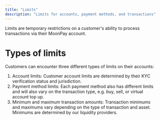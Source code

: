 ```yaml
---
title: "Limits"
description: "Limits for accounts, payment methods, and transactions"
---
```


Limits are temporary restrictions on a customer's ability to process transactions via their MoonPay account. 

# Types of limits

Customers can encounter three different types of limits on their accounts:

1. Account limits: Customer account limits are determined by their KYC verification status and jurisdiction.
2. Payment method limits: Each payment method also has different limits and will also vary on the transaction type, e.g. buy, sell, or virtual account top up.
3. Minimum and maximum transaction amounts: Transaction minimums and maximums vary depending on the type of transaction and asset. Minimums are determined by our liquidity providers.